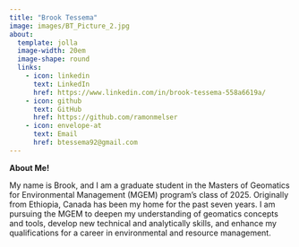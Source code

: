 ```yaml
---
title: "Brook Tessema"
image: images/BT_Picture_2.jpg
about:
  template: jolla
  image-width: 20em
  image-shape: round
  links: 
    - icon: linkedin
      text: LinkedIn
      href: https://www.linkedin.com/in/brook-tessema-558a6619a/
    - icon: github
      text: GitHub
      href: https://github.com/ramonmelser
    - icon: envelope-at
      text: Email
      href: btessema92@gmail.com
---
```


**About Me!**

My name is Brook, and I am a graduate student in the Masters of Geomatics for Environmental Management (MGEM) program's class of 2025. Originally from Ethiopia, Canada has been my home for the past seven years. I am pursuing the MGEM to deepen my understanding of geomatics concepts and tools, develop new technical and analytically skills, and enhance my qualifications for a career in environmental and resource management.
